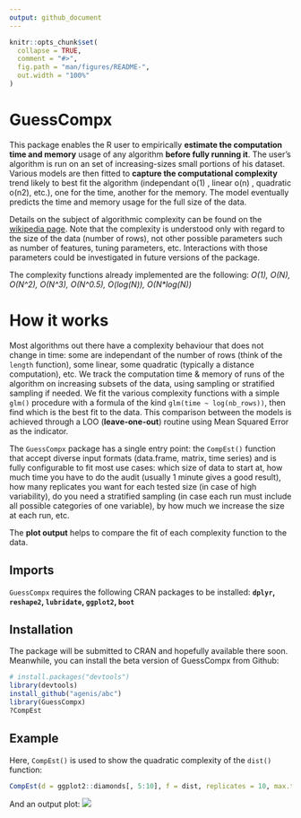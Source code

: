 ```yaml
---
output: github_document
---
```


<!-- README.md is generated from README.Rmd. Please edit that file -->

```r
knitr::opts_chunk$set(
  collapse = TRUE,
  comment = "#>",
  fig.path = "man/figures/README-",
  out.width = "100%"
)
```
# GuessCompx

This package enables the R user to empirically **estimate the computation time and memory** usage of any algorithm **before fully running it**. The user's algorithm is run on an set of increasing-sizes small portions of his dataset. Various models are then fitted to **capture the computational complexity** trend likely to best fit the algorithm (independant o(1) , linear o(n) , quadratic o(n2), etc.), one for the time, another for the memory. The model eventually predicts the time and memory usage for the full size of the data.

Details on the subject of algorithmic complexity can be found on the [wikipedia page](http://en.wikipedia.org/wiki/Time_complexity). Note that the complexity is understood only with regard to the size of the data (number of rows), not other possible parameters such as number of features, tuning parameters, etc. Interactions with those parameters could be investigated in future versions of the package.

The complexity functions already implemented are the following:
*O(1), O(N), O(N^2), O(N^3), O(N^0.5), O(log(N)), O(N\*log(N))*

# How it works

Most algorithms out there have a complexity behaviour that does not change in time: some are independant of the number of rows (think of the `length` function), some linear, some quadratic (typically a distance computation), etc. We track the computation time & memory of runs of the algorithm on increasing subsets of the data, using sampling or stratified sampling if needed. We fit the various complexity functions with a simple `glm()` procedure with a formula of the kind `glm(time ~ log(nb_rows))`, then find which is the best fit to the data. This comparison between the models is achieved through a LOO (**leave-one-out**) routine using Mean Squared Error as the indicator. 

The `GuessCompx` package has a single entry point: the `CompEst()` function that accept diverse input formats (data.frame, matrix, time series) and is fully configurable to fit most use cases: which size of data to start at, how much time you have to do the audit (usually 1 minute gives a good result), how many replicates you want for each tested size (in case of high variability), do you need a stratified sampling (in case each run must include all possible categories of one variable), by how much we increase the size at each run, etc.

The **plot output** helps to compare the fit of each complexity function to the data.

## Imports

`GuessCompx` requires the following CRAN packages to be installed:
**`dplyr`, `reshape2`, `lubridate`, `ggplot2`, `boot`**

## Installation

The package will be submitted to CRAN and hopefully available there soon. Meanwhile, you can install the beta version of GuessCompx from Github:

``` r
# install.packages("devtools")
library(devtools)
install_github("agenis/abc")
library(GuessCompx)
?CompEst

```

## Example

Here, `CompEst()` is used to show the quadratic complexity of the `dist()` function:

```r
CompEst(d = ggplot2::diamonds[, 5:10], f = dist, replicates = 10, max.time = 10)
```

And an output plot:
![](dist_function_output2.png)

